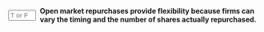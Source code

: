 ::: {.question-block}

<form onsubmit="event.preventDefault(); checkAnswerBox('module10_tf_q55','T')" style="display: flex; align-items: center; gap: 8px;">
  <input type="text" id="module10_tf_q55" name="module10_tf_q55" maxlength="1" placeholder="T or F" style="width: 55px;" data-correct-answer="T" /> 
  <label for="module10_tf_q55"><strong>Open market repurchases provide flexibility because firms can vary the timing and the number of shares actually repurchased.</strong></label>
</form>

<div id="feedback-module10_tf_q55" class="feedback" data-status="" style="display:none;">
TRUE. True. Repurchase programs are discretionary and need not be fully executed.
</div>

:::
